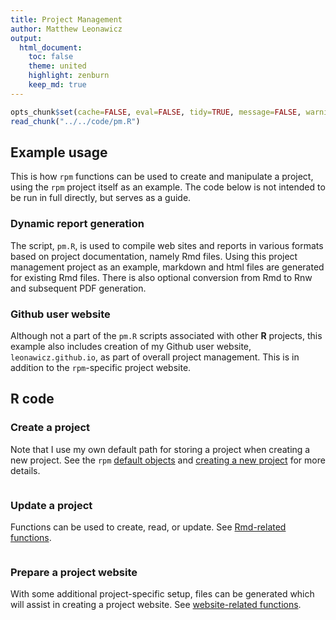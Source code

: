 ```yaml
---
title: Project Management
author: Matthew Leonawicz
output:
  html_document:
    toc: false
    theme: united
    highlight: zenburn
    keep_md: true
---
```


```r
opts_chunk$set(cache=FALSE, eval=FALSE, tidy=TRUE, message=FALSE, warning=FALSE)
read_chunk("../../code/pm.R")
```

## Example usage
This is how `rpm` functions can be used to create and manipulate a project, using the `rpm` project itself as an example.
The code below is not intended to be run in full directly, but serves as a guide.

### Dynamic report generation
The script, `pm.R`, is used to compile web sites and reports in various formats based on project documentation, namely Rmd files.
Using this project management project as an example, markdown and html files are generated for existing Rmd files.
There is also optional conversion from Rmd to Rnw and subsequent PDF generation.

### Github user website
Although not a part of the `pm.R` scripts associated with other **R** projects,
this example also includes creation of my Github user website, `leonawicz.github.io`, as part of overall project management.
This is in addition to the `rpm`-specific project website.

## R code

### Create a project
Note that I use my own default path for storing a project when creating a new project.
See the `rpm` [default objects](objects.html "default objects") and [creating a new project](func_new.html "new project") for more details.

```r
```

### Update a project
Functions can be used to create, read, or update. See [Rmd-related functions](func_rmd.html "Rmd-related functions").

```r
```

### Prepare a project website
With some additional project-specific setup, files can be generated which will assist in creating a project website.
See [website-related functions](func_website.html "website-related functions").

```r
```

